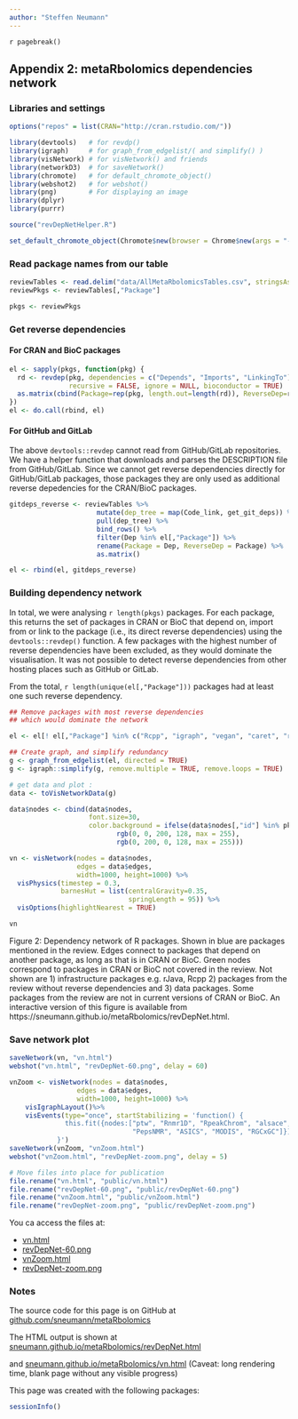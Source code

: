 ```yaml
---
author: "Steffen Neumann"
---
```


`r pagebreak()`

## Appendix 2: metaRbolomics dependencies network {-}

### Libraries and settings {-}


```r
options("repos" = list(CRAN="http://cran.rstudio.com/"))

library(devtools)   # for revdp()
library(igraph)     # for graph_from_edgelist/( and simplify() )
library(visNetwork) # for visNetwork() and friends
library(networkD3)  # for saveNetwork()
library(chromote)   # for default_chromote_object()
library(webshot2)   # for webshot()
library(png)        # For displaying an image
library(dplyr)
library(purrr)

source("revDepNetHelper.R")

set_default_chromote_object(Chromote$new(browser = Chrome$new(args = "--no-sandbox")))
```



### Read package names from our table {-}

```r
reviewTables <- read.delim("data/AllMetaRbolomicsTables.csv", stringsAsFactors = FALSE)
reviewPkgs <- reviewTables[,"Package"]

pkgs <- reviewPkgs
```


### Get reverse dependencies {-}
#### For CRAN and BioC packages {-}

```r
el <- sapply(pkgs, function(pkg) {
  rd <- revdep(pkg, dependencies = c("Depends", "Imports", "LinkingTo"), 
               recursive = FALSE, ignore = NULL, bioconductor = TRUE)
  as.matrix(cbind(Package=rep(pkg, length.out=length(rd)), ReverseDep=rd))
})
el <- do.call(rbind, el)
```



#### For GitHub and GitLab {-}

The above `devtools::revdep`  cannot read from GitHub/GitLab repositories.
We have a helper function that downloads and parses the DESCRIPTION file from GitHub/GitLab.
Since we cannot get reverse dependencies directly for GitHub/GitLab packages, those packages they are only used as additional reverse depedencies for the CRAN/BioC packages.

```r
gitdeps_reverse <- reviewTables %>% 
                      mutate(dep_tree = map(Code_link, get_git_deps)) %>% 
                      pull(dep_tree) %>% 
                      bind_rows() %>% 
                      filter(Dep %in% el[,"Package"]) %>% 
                      rename(Package = Dep, ReverseDep = Package) %>% 
                      as.matrix()

el <- rbind(el, gitdeps_reverse)
```



### Building dependency network {-}

In total, we were analysing `r length(pkgs)` packages.
For each package, this returns the set of packages in CRAN or BioC that depend on, import from or link to the package (i.e., its direct reverse dependencies) using the `devtools::revdep()` function. A few packages with the highest number of reverse dependencies have been excluded, as they would dominate the visualisation. 
It was not possible to detect reverse dependencies from other hosting places such as GitHub or GitLab. 

From the total, `r length(unique(el[,"Package"]))` packages had at least one 
such reverse dependency.

```r

## Remove packages with most reverse dependencies 
## which would dominate the network

el <- el[! el[,"Package"] %in% c("Rcpp", "igraph", "vegan", "caret", "rJava", "reticulate"), ]

## Create graph, and simplify redundancy
g <- graph_from_edgelist(el, directed = TRUE)
g <- igraph::simplify(g, remove.multiple = TRUE, remove.loops = TRUE)

# get data and plot :
data <- toVisNetworkData(g)

data$nodes <- cbind(data$nodes, 
                    font.size=30, 
                    color.background = ifelse(data$nodes[,"id"] %in% pkgs , 
                           rgb(0, 0, 200, 128, max = 255), 
                           rgb(0, 200, 0, 128, max = 255)))

vn <- visNetwork(nodes = data$nodes, 
                 edges = data$edges,
                 width=1000, height=1000) %>% 
  visPhysics(timestep = 0.3,
             barnesHut = list(centralGravity=0.35,
                              springLength = 95)) %>% 
  visOptions(highlightNearest = TRUE)

vn
```

Figure 2: Dependency network of R packages. Shown in blue are packages mentioned in the review. Edges connect to packages that depend on another package, as long as that is in CRAN or BioC. Green nodes correspond to packages in CRAN or BioC not covered in the review. Not shown are 1) infrastructure packages e.g. rJava, Rcpp 2) packages from the review without reverse dependencies and 3) data packages. Some packages from the review are not in current versions of CRAN or BioC. An interactive version of this figure is available from https://sneumann.github.io/metaRbolomics/revDepNet.html.



### Save network plot {-}

```r
saveNetwork(vn, "vn.html")
webshot("vn.html", "revDepNet-60.png", delay = 60)
```

```r

vnZoom <- visNetwork(nodes = data$nodes, 
                 edges = data$edges,
                 width=1000, height=1000) %>% 
    visIgraphLayout()%>%
    visEvents(type="once", startStabilizing = 'function() {
              this.fit({nodes:["ptw", "Rnmr1D", "RpeakChrom", "alsace", 
                               "PepsNMR", "ASICS", "MODIS", "RGCxGC"]})
            }')
saveNetwork(vnZoom, "vnZoom.html")
webshot("vnZoom.html", "revDepNet-zoom.png", delay = 5)
```


```r
# Move files into place for publication
file.rename("vn.html", "public/vn.html")
file.rename("revDepNet-60.png", "public/revDepNet-60.png")
file.rename("vnZoom.html", "public/vnZoom.html")
file.rename("revDepNet-zoom.png", "public/revDepNet-zoom.png")
```


You ca access the files at:

* [vn.html](vn.html)
* [revDepNet-60.png](revDepNet-60.png)
* [vnZoom.html](vnZoom.html)
* [revDepNet-zoom.png](revDepNet-zoom.png)


### Notes {-}

The source code for this page is on GitHub at [github.com/sneumann/metaRbolomics](https://github.com/sneumann/metaRbolomics)

The HTML output is shown at 
[sneumann.github.io/metaRbolomics/revDepNet.html](https://sneumann.github.io/metaRbolomics/revDepNet.html)

and [sneumann.github.io/metaRbolomics/vn.html](https://sneumann.github.io/metaRbolomics/vn.html) (Caveat: long rendering time, blank page without any visible progress)

This page was created with the following packages:

```r
sessionInfo()
```


